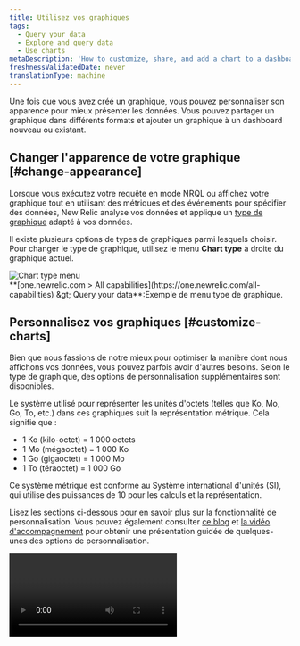 ```yaml
---
title: Utilisez vos graphiques
tags:
  - Query your data
  - Explore and query data
  - Use charts
metaDescription: 'How to customize, share, and add a chart to a dashboard in New Relic'
freshnessValidatedDate: never
translationType: machine
---
```


Une fois que vous avez créé un graphique, vous pouvez personnaliser son apparence pour mieux présenter les données. Vous pouvez partager un graphique dans différents formats et ajouter un graphique à un dashboard nouveau ou existant.

## Changer l'apparence de votre graphique [#change-appearance]

Lorsque vous exécutez votre requête en mode NRQL ou affichez votre graphique tout en utilisant des métriques et des événements pour spécifier des données, New Relic analyse vos données et applique un [type de graphique](/docs/insights/use-insights-ui/manage-dashboards/insights-chart-types) adapté à vos données.

Il existe plusieurs options de types de graphiques parmi lesquels choisir. Pour changer le type de graphique, utilisez le menu <DNT>**Chart type**</DNT> à droite du graphique actuel.

<img title="Chart type menu" alt="Chart type menu" src="/images/queries-nrql_screenshot-full_chart-type.webp" />

<figcaption>
  <DNT>**[one.newrelic.com &gt; All capabilities](https://one.newrelic.com/all-capabilities) &amp;gt; Query your data**</DNT>:Exemple de menu type de graphique.
</figcaption>

## Personnalisez vos graphiques [#customize-charts]

Bien que nous fassions de notre mieux pour optimiser la manière dont nous affichons vos données, vous pouvez parfois avoir d'autres besoins. Selon le type de graphique, des options de personnalisation supplémentaires sont disponibles.

<Callout variant="important">
  Le système utilisé pour représenter les unités d'octets (telles que Ko, Mo, Go, To, etc.) dans ces graphiques suit la représentation métrique. Cela signifie que :

  * 1 Ko (kilo-octet) = 1 000 octets
  * 1 Mo (mégaoctet) = 1 000 Ko
  * 1 Go (gigaoctet) = 1 000 Mo
  * 1 To (téraoctet) = 1 000 Go

  Ce système métrique est conforme au Système international d'unités (SI), qui utilise des puissances de 10 pour les calculs et la représentation.
</Callout>

Lisez les sections ci-dessous pour en savoir plus sur la fonctionnalité de personnalisation. Vous pouvez également consulter [ce blog](https://newrelic.com/blog/how-to-relic/dashboard-chart-customizations) et [la vidéo d'accompagnement](https://www.youtube.com/watch?v=LA2jM_asl94) pour obtenir une présentation guidée de quelques-unes des options de personnalisation.

<Video id="LA2jM_asl94" type="youtube" />

<CollapserGroup>
  <Collapser id="custom-date-time" title="Formater la date et l'heure">
    Personnalisez le format de date et d'heure pour les tableaux et les panneaux d'affichage. Vous avez la possibilité de le laisser tel quel ou de modifier le format en fonction de vos besoins. Choisissez parmi les options suivantes :

    * <DNT>**Numeric**</DNT>:Conserve l&amp;apos;horodatage sous forme de valeurs numériques.
    * <DNT>**Date**</DNT>:Affiche les dates dans un format standard.
    * <DNT>**Duration**</DNT>: Affiche l&amp;apos;intervalle de temps entre l&amp;apos;horodatage et le moment présent.
    * <DNT>**Time to Now**</DNT>: Indique le temps écoulé depuis l&amp;apos;horodatage.

    Sélectionnez le format le plus adapté à chaque type de données pour garantir qu'elles sont présentées dans un format lisible par l'homme.

    Si les données sont un horodatage, vous pouvez choisir comment représenter la date et l'heure :

    <img title="Data format" alt="Data format" src="/images/queries-nrql_screenshot-full_custom-chart-timestamp.webp" />

    <figcaption>
      Allez à <DNT>**[one.newrelic.com &gt; All capabilities](https://one.newrelic.com/all-capabilities) &amp;gt; Query your data**</DNT>. Ceci est un exemple de requête pour représenter la date et l&amp;apos;heure.
    </figcaption>

    <img title="Data format: select a format" alt="Data format: select a format" src="/images/queries-nrql_screenshot-full_custom-chart-date-format.webp" />

    <figcaption>
      Allez à <DNT>**[one.newrelic.com &gt; All capabilities](https://one.newrelic.com/all-capabilities) &amp;gt; Query your data**</DNT>. Ceci est un exemple de requête permettant de sélectionner un format de données.
    </figcaption>

    Pour les nombres, sélectionnez si vous souhaitez que nous les formations automatiquement ou choisissez le nombre de décimales que vous souhaitez voir.

    <img title="Data format: Auto-format" alt="Data format: Auto-format" src="/images/queries-nrql_screenshot-full_custom-chart-decimals.webp" />

    <figcaption>
      <DNT>**[one.newrelic.com &gt; All capabilities](https://one.newrelic.com/all-capabilities) &amp;gt; Query your data**</DNT>:Voici un exemple de requête et comment sélectionner l&amp;apos;option <DNT>**auto-format**</DNT> .
    </figcaption>
  </Collapser>

  <Collapser id="customize-y-axis" title="Personnaliser l'axe Y">
    Sur les graphiques en courbes et les graphiques en aires, vous pouvez ajuster l'axe Y pour afficher les données dans certaines valeurs en définissant une valeur minimale et maximale pour l'axe.

    Si aucune option de personnalisation n'est sélectionnée, [le dashboard](/docs/query-your-data/explore-query-data/dashboards/introduction-dashboards) affiche automatiquement l&amp;apos;axe Y complet de 0 à la valeur supérieure plus une marge.

    Pour les graphiques linéaires, les graphiques à aires et les histogrammes, vous pouvez désactiver ou activer la légende.

    <img title="Query your data: Legend" alt="Query your data: Legend" src="/images/queries-nrql_screenshot-full_custom-chart-legend.webp" />

    <figcaption>
      <DNT>**[one.newrelic.com &gt; All capabilities](https://one.newrelic.com/all-capabilities) &amp;gt; Query your data**</DNT>:Ceci est un exemple de requête et comment activer l&amp;apos;option <DNT>**Legend**</DNT> .
    </figcaption>
  </Collapser>

  <Collapser id="bar-charts-pie-charts-tables" title="graphique à barres, camemberts et tableaux">
    Si le nombre de [facettes](/docs/query-your-data/explore-query-data/dashboards/filter-new-relic-one-dashboards-facets) d&amp;apos;une requête est supérieur à 5 000 pour les graphiques à barres, les diagrammes à secteurs ou les tableaux, la facette <DNT>**Other groups**</DNT> agrège le reste des facettes. Cette personnalisation vous permet d&amp;apos;avoir l&amp;apos;option <DNT>**Other groups**</DNT> visible ou non.

    <img title="Query your data: Other groups" alt="Query your data: Other groups" src="/images/queries-nrql_screenshot-full_custom-chart-others.webp" />

    <figcaption>
      <DNT>**[one.newrelic.com &gt; All capabilities](https://one.newrelic.com/all-capabilities) &amp;gt; Query your data**</DNT>:Ceci est un exemple de requête et comment sélectionner l&amp;apos;option <DNT>**Other groups**</DNT> .
    </figcaption>
  </Collapser>

  <Collapser id="dash-color" title="Personnalisation des couleurs">
    Vous pouvez personnaliser la couleur de vos graphiques par série en aires, à barres, en courbes, à secteurs et à barres empilées.

    Pour personnaliser la couleur par série :

    1. Exécutez votre requête.

    2. Ouvrez le menu Couleurs dans les paramètres du graphique.

    3. Sélectionnez le plus <Icon name="fe-plus" /> icône.

    4. Sélectionnez la série dont vous souhaitez changer la couleur.

    5. Sélectionnez la couleur souhaitée.

       <img title="Change the color of a series" alt="Change the color of a series" src="/images/dashboards_screenshot-crop_dashboard-chart-color.webp" />

       <figcaption>
         <DNT>**Query builder**</DNT>:Voici un exemple montrant comment définir la série du service de connexion sur une couleur différente.
       </figcaption>
  </Collapser>

  <Collapser id="dash-units" title="Personnalisation des unités">
    Vous pouvez personnaliser l'unité sur votre axe Y et dans chacune de vos séries. Il est disponible en barres graphiques à zones, en lignes et empilées.

    Pour personnaliser l'unité sur votre axe Y :

    1. Exécutez une requête de série chronologique.

    2. Ouvrez le menu des unités dans l'UI des personnalisations.

    3. Utilisez le plus <Icon name="fe-plus" /> icône pour ajouter une personnalisation par série.

    4. Sélectionnez la série qui nécessite une autre unité.

    5. Sélectionnez l'unité.

       <img title="Customize your unit on your Y axis" alt="Customize your unit on your Y axis" src="/images/dashboards_screenshot-crop_customize-chart-units.webp" />

       <figcaption>
         <DNT>**Query builder**</DNT>:Voici un exemple de personnalisation de votre unité sur votre axe Y.
       </figcaption>
  </Collapser>

  <Collapser id="dash-null" title="Options d'affichage de la valeur nulle">
    Les graphiques de séries chronologiques semblent parfois brisés lorsqu'il y a un zéro dans l'attribut d'événement en cours de requête. Cependant, une valeur nulle ne représente pas toujours correctement la situation.

    Vous pouvez choisir une option d'affichage des valeurs nulles pour rendre vos graphiques de séries chronologiques plus faciles à comprendre. Ils comprennent :

    * Laisser comme nul (par défaut) : les valeurs nulles s'affichent sous forme d'espaces dans le graphique, ce qui peut entraîner des lignes déconnectées. Vous pouvez utiliser cette option s'il est important de trouver des lacunes dans les rapports ou lorsqu'il n'est pas judicieux de connecter une ligne continue.

    * Supprimer la valeur : les points nuls n'existeront pas dans le graphique. Par exemple, un graphique qui affiche un point de données par heure au cours d’une journée afficherait moins de 24 points.

    * Conserver la dernière valeur : les valeurs nulles conserveront la valeur de la période précédente. Par exemple, si un graphique indique les ventes cumulées chaque heure, mais qu'il manque les données d'une heure, l'heure manquante reflétera le même nombre de ventes que l'heure précédente.

    * Transformer la valeur en zéro : les données manquantes s’affichent sous la forme d’un zéro. Cette option peut être utile lorsque l'absence de données signifie qu'il n'y a pas de transaction, de décompte ou d'utilisation significatif.

      <img title="Null value chart options" alt="Null value chart options" src="/images/dashboards_screenshot-crop_null-values.webp" />

      <figcaption>
        Vous pouvez choisir parmi quatre façons d’afficher les valeurs nulles dans vos graphiques.
      </figcaption>

      Pour personnaliser l’affichage de vos valeurs nulles :

      1. Exécutez une requête de série chronologique ou modifiez un graphique existant.

      2. Ouvrez le menu <DNT>**Null values**</DNT> dans les paramètres du graphique.

      3. Sélectionnez l’option <DNT>**Null values**</DNT> pour postuler.

      4. Si vous souhaitez utiliser des options différentes pour chaque série, sélectionnez l'option <Icon name="fe-plus" /> icône à côté de <DNT>**Null values per series**</DNT> pour les configurer.

         <img title="Change the null value display option" alt="Change the null value display option" src="/images/dashboards_screenshot-crop_choose-null-values.webp" />

      <figcaption>
        <DNT>**[one.newrelic.com &gt; All capabilities](https://one.newrelic.com/all-capabilities) &amp;gt; [Query your data](https://one.newrelic.com/data-exploration/query-builder)**</DNT>:Ceci est un exemple de requête et comment sélectionner une option d&amp;apos;affichage de valeur nulle.
      </figcaption>
  </Collapser>

  <Collapser id="thresholds" title="seuil">
    Les seuils sont des repères visuels qui ajoutent du contexte à vos graphiques et tableaux, rendant l'interprétation des données plus claire. Voici comment ils peuvent améliorer vos visualisations :

    * Lignes limites : Établir des valeurs minimales et maximales acceptables dans les graphiques de séries chronologiques.

    * Régions colorées : Ombrez les zones entre les seuils pour identifier visuellement les plages de fonctionnement normales ou mettre en évidence les zones critiques.

    * Coloration conditionnelle des cellules : appliquez des codes de couleur aux cellules du tableau en fonction de leurs valeurs, révélant instantanément les valeurs hors norme ou les tendances des données.

      <Video type="wistia" id="ikpu24sqjr" />

    * Dans les graphiques de séries chronologiques :

      1. Modifiez le graphique et développez le menu <DNT>**Thresholds**</DNT> .

      2. Sélectionnez <DNT>**+**</DNT> pour ajouter un seuil et entrez un <DNT>**Name**</DNT>.

      3. Entrez des valeurs pour <DNT>**From**</DNT> et <DNT>**To**</DNT>. Si vous souhaitez créer une seule ligne, entrez le même numéro pour les deux champs.

      4. Sélectionnez un niveau de gravité. Cela détermine la couleur de la ligne ou de la région.

         <img title="Configure chart thresholds in time series charts" alt="Screenshot of how to configure thresholds in a time series chart" src="/images/charts_screenshot-full_chart-threshold-time-series.webp" />

    * Dans les tableaux :

      1. Modifiez le graphique et développez le menu <DNT>**Thresholds**</DNT> .

      2. Sélectionnez <DNT>**+**</DNT> pour ajouter un seuil et sélectionnez un <DNT>**Column**</DNT>.

      3. Entrez des valeurs pour <DNT>**From**</DNT> et <DNT>**To**</DNT>. Pour définir une limite supérieure, laissez le champ <DNT>**From**</DNT> vide. Pour définir une limite inférieure, laissez le champ <DNT>**To**</DNT> vide.

         <img title="Configure chart thresholds in tables" alt="Screenshot of how to configure thresholds in a table" src="/images/charts_screenshot-full_chart-threshold-table.webp" />
  </Collapser>
</CollapserGroup>

<Callout variant="tip">
  Pour plus d'options de personnalisation, voir [Personnaliser votre dashboard](/docs/query-your-data/explore-query-data/dashboards/manage-your-dashboard#dash-manage).
</Callout>

### Fonctionnalités plus spécifiques aux graphiques [#more-types]

Pour plus de fonctionnalités spécifiques au type de graphique, voir [Types de graphiques](/docs/insights/use-insights-ui/manage-dashboards/chart-types/).

## Options de partage et d'affichage des graphiques [#share-charts]

La plupart des graphiques disposent de diverses options, notamment une option d'intégration de graphique, l'obtention d'un graphique sous forme d'image et l'ajout d'un graphique à un dashboard. Voir [Importer, exporter et ajouter des dashboards et des graphiques](/docs/query-your-data/explore-query-data/dashboards/dashboards-charts-import-export-data/). Pour partager un graphique au sein de votre équipe, consultez [Partager le dashboard et les graphiques en interne](/docs/query-your-data/explore-query-data/dashboards/share-charts-dashboards-internally/#share-charts-internally). Pour partager un graphique en externe, consultez [Partager le dashboard et les graphiques publiquement](/docs/query-your-data/explore-query-data/dashboards/share-charts-dashboards-externally/#chart).

## Graphique avec une tendance prévue [#chart-forecasted-trend]

<Callout title="Aperçu">
  Nous travaillons toujours sur cette fonctionnalité, mais nous aimerions que vous l'essayiez !

  Cette fonctionnalité est actuellement fournie dans le cadre d'un programme d'aperçu conformément à nos [politiques de pré-sortie](/docs/licenses/license-information/referenced-policies/new-relic-pre-release-policy).
</Callout>

Si vous êtes inscrit à [NRQL Predictions](/docs/query-your-data/explore-query-data/use-charts/nrql-predictions), vous pouvez créer des prévisions sur des graphiques linéaires et surfaciques pour projeter les tendances futures en fonction des données historiques.

## Utiliser une bibliothèque de graphiques open source [#victory-charts]

Vous pouvez utiliser [Nerdpacks](/docs/new-relic-solutions/build-nr-ui/nerdpack-file-structure/) pour créer vos propres visualisations personnalisées. Nous nous sommes également associés à Formidable pour que vous puissiez utiliser une bibliothèque de graphiques open source et ajouter rapidement des « graphiques de victoire » uniques à votre dashboard. Pour en savoir plus sur ces [Nerdpacks de visualisation personnalisés](/docs/new-relic-solutions/tutorials/customize-nerdpacks), regardez cette courte vidéo (environ 15 minutes). (4 minutes).

<Video id="WgHPo1lyf0Q" type="youtube" />